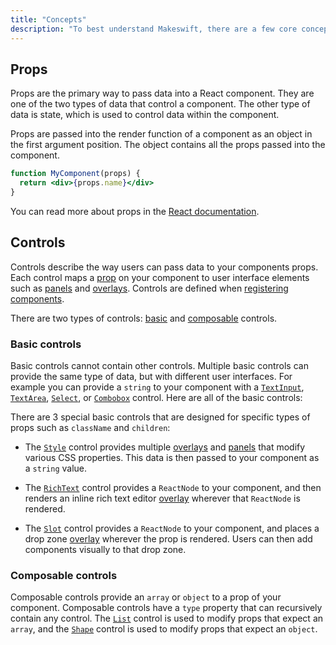 ```yaml
---
title: "Concepts"
description: "To best understand Makeswift, there are a few core concepts to establish common vocabulary on."
---
```


## Props

Props are the primary way to pass data into a React component. They are one of the two types of data that control a component. The other type of data is state, which is used to control data within the component.

Props are passed into the render function of a component as an object in the first argument position. The object contains all the props passed into the component.

```jsx
function MyComponent(props) {
  return <div>{props.name}</div>
}
```

You can read more about props in the [React documentation](https://react.dev/learn/passing-props-to-a-component).

## Controls

Controls describe the way users can pass data to your components props. Each control maps a [prop](#props) on your component to user interface elements such as [panels](#panels) and [overlays](#overlays). Controls are defined when [registering components](/reference/register-component).

There are two types of controls: [basic](#basic) and [composable](#composable) controls.

### Basic controls

Basic controls cannot contain other controls. Multiple basic controls can provide the same type of data, but with different user interfaces. For example you can provide a `string` to your component with a [`TextInput`](/reference/controls/text-input), [`TextArea`](/reference/controls/text-area), [`Select`](/reference/controls/select), or [`Combobox`](/reference/controls/combobox) control. Here are all of the basic controls:

<CardGroup cols={3}>
  <Card
    title="Checkbox"
    icon="square-check"
    href="/reference/controls/checkbox"
  />
  <Card title="Color" icon="palette" href="/reference/controls/color" />
  <Card
    title="Combobox"
    icon="input-pipe"
    href="/reference/controls/combobox"
  />
  <Card title="Image" icon="image" href="/reference/controls/image" />
  <Card title="Link" icon="link" href="/reference/controls/link" />
  <Card title="Number" icon="input-numeric" href="/reference/controls/number" />
  <Card title="Select" icon="list-dropdown" href="/reference/controls/select" />
  <Card
    title="TextArea"
    icon="input-text"
    href="/reference/controls/text-area"
  />
  <Card
    title="TextInput"
    icon="input-text"
    href="/reference/controls/text-input"
  />
</CardGroup>

There are 3 special basic controls that are designed for specific types of props such as `className` and `children`:

<CardGroup cols={3}>
  <Card title="Style" icon="droplet" href="/reference/controls/style" />
  <Card title="RichText" icon="text" href="/reference/controls/rich-text" />
  <Card title="Slot" icon="square-dashed" href="/reference/controls/slot" />
</CardGroup>

- The [`Style`](/reference/controls/style) control provides multiple [overlays](#overlays) and [panels](#panels) that modify various CSS properties. This data is then passed to your component as a `string` value.

- The [`RichText`](/reference/controls/rich-text) control provides a `ReactNode` to your component, and then renders an inline rich text editor [overlay](/reference/concepts/overlays) wherever that `ReactNode` is rendered.

- The [`Slot`](/reference/controls/slot) control provides a `ReactNode` to your component, and places a drop zone [overlay](/reference/concepts/overlay) wherever the prop is rendered. Users can then add components visually to that drop zone.

### Composable controls

Composable controls provide an `array` or `object` to a prop of your component. Composable controls have a `type` property that can recursively contain any control. The [`List`](/reference/controls/list) control is used to modify props that expect an `array`, and the [`Shape`](/reference/controls/shape) control is used to modify props that expect an `object`.

<CardGroup cols={2}>
  <Card title="List" icon="list" href="/reference/controls/list" />
  <Card title="Shape" icon="brackets-curly" href="/reference/controls/shape" />
</CardGroup>
